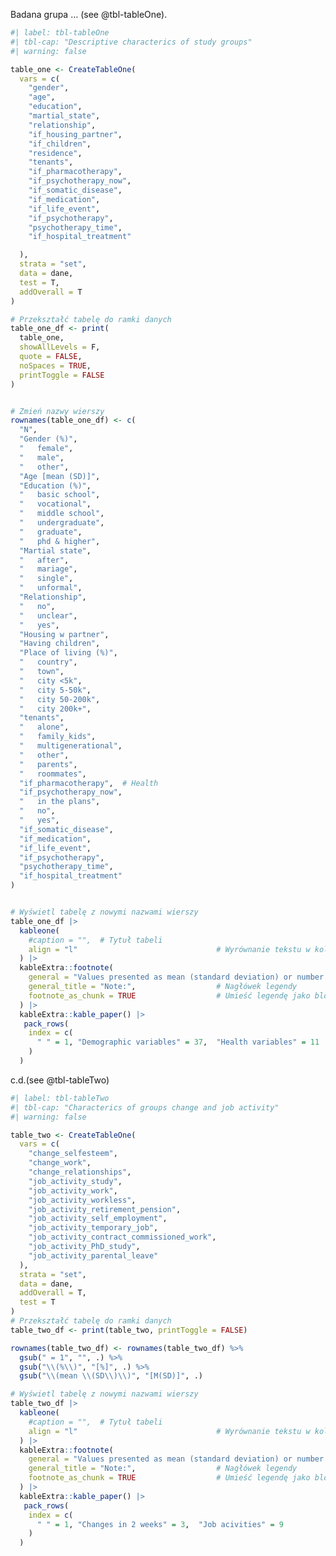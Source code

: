 <!-- 01 -->
<!-- 
# todo: opisać i skrócić tabelę aby się mieściły ładnie
# może obrócić?
-->

Badana grupa ... (see @tbl-tableOne).

\newpage

```r
#| label: tbl-tableOne
#| tbl-cap: "Descriptive characterics of study groups"
#| warning: false

table_one <- CreateTableOne(
  vars = c(
    "gender",
    "age",
    "education",
    "martial_state",
    "relationship",
    "if_housing_partner",
    "if_children",
    "residence",
    "tenants",
    "if_pharmacotherapy",
    "if_psychotherapy_now",
    "if_somatic_disease",
    "if_medication",
    "if_life_event",
    "if_psychotherapy",
    "psychotherapy_time",
    "if_hospital_treatment"

  ),
  strata = "set",
  data = dane,
  test = T,
  addOverall = T
)

# Przekształć tabelę do ramki danych
table_one_df <- print(
  table_one,
  showAllLevels = F,
  quote = FALSE,
  noSpaces = TRUE,
  printToggle = FALSE
)


# Zmień nazwy wierszy
rownames(table_one_df) <- c(
  "N",
  "Gender (%)",
  "   female",
  "   male",
  "   other",
  "Age [mean (SD)]",
  "Education (%)",
  "   basic school",
  "   vocational",
  "   middle school",
  "   undergraduate",
  "   graduate",
  "   phd & higher",
  "Martial state",
  "   after",
  "   mariage",
  "   single",
  "   unformal",
  "Relationship",
  "   no",
  "   unclear",
  "   yes",
  "Housing w partner",
  "Having children",
  "Place of living (%)",
  "   country",
  "   town",
  "   city <5k",
  "   city 5-50k",
  "   city 50-200k",
  "   city 200k+",
  "tenants",
  "   alone",
  "   family_kids",
  "   multigenerational",
  "   other",
  "   parents",
  "   roommates",
  "if_pharmacotherapy",  # Health
  "if_psychotherapy_now",
  "   in the plans",
  "   no",
  "   yes",
  "if_somatic_disease",
  "if_medication",
  "if_life_event",
  "if_psychotherapy",
  "psychotherapy_time",
  "if_hospital_treatment"
)


# Wyświetl tabelę z nowymi nazwami wierszy
table_one_df |> 
  kableone(
    #caption = "",  # Tytuł tabeli
    align = "l"                               # Wyrównanie tekstu w kolumnach (left)
  ) |> 
  kableExtra::footnote(
    general = "Values presented as mean (standard deviation) or number (percentage).",  # Legenda
    general_title = "Note:",                  # Nagłówek legendy
    footnote_as_chunk = TRUE                  # Umieść legendę jako blok tekstu
  ) |> 
  kableExtra::kable_paper() |> 
   pack_rows(
    index = c(
      " " = 1, "Demographic variables" = 37,  "Health variables" = 11
    )
  )
```

c.d.(see @tbl-tableTwo)

```r
#| label: tbl-tableTwo
#| tbl-cap: "Characterics of groups change and job activity"
#| warning: false

table_two <- CreateTableOne(
  vars = c(
    "change_selfesteem",
    "change_work",
    "change_relationships",
    "job_activity_study",
    "job_activity_work",
    "job_activity_workless",
    "job_activity_retirement_pension",
    "job_activity_self_employment",
    "job_activity_temporary_job",
    "job_activity_contract_commissioned_work",
    "job_activity_PhD_study",
    "job_activity_parental_leave"
  ),
  strata = "set",
  data = dane,
  addOverall = T,
  test = T
)
# Przekształć tabelę do ramki danych
table_two_df <- print(table_two, printToggle = FALSE)

rownames(table_two_df) <- rownames(table_two_df) %>%
  gsub(" = 1", "", .) %>%
  gsub("\\(%\\)", "[%]", .) %>%
  gsub("\\(mean \\(SD\\)\\)", "[M(SD)]", .)

# Wyświetl tabelę z nowymi nazwami wierszy
table_two_df |> 
  kableone(
    #caption = "",  # Tytuł tabeli
    align = "l"                               # Wyrównanie tekstu w kolumnach (left)
  ) |> 
  kableExtra::footnote(
    general = "Values presented as mean (standard deviation) or number (percentage).",  # Legenda
    general_title = "Note:",                  # Nagłówek legendy
    footnote_as_chunk = TRUE                  # Umieść legendę jako blok tekstu
  ) |> 
  kableExtra::kable_paper() |> 
   pack_rows(
    index = c(
      " " = 1, "Changes in 2 weeks" = 3,  "Job acivities" = 9
    )
  )
```


